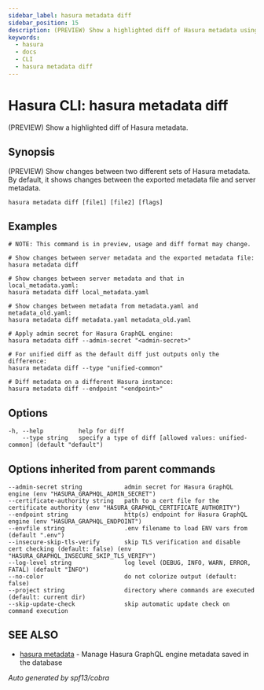 ```yaml
---
sidebar_label: hasura metadata diff
sidebar_position: 15
description: (PREVIEW) Show a highlighted diff of Hasura metadata using the Hasura CLI
keywords:
  - hasura
  - docs
  - CLI
  - hasura metadata diff
---
```


# Hasura CLI: hasura metadata diff

(PREVIEW) Show a highlighted diff of Hasura metadata.

## Synopsis

(PREVIEW) Show changes between two different sets of Hasura metadata. By
default, it shows changes between the exported metadata file and server
metadata.

    hasura metadata diff [file1] [file2] [flags]

## Examples

    # NOTE: This command is in preview, usage and diff format may change.

    # Show changes between server metadata and the exported metadata file:
    hasura metadata diff

    # Show changes between server metadata and that in local_metadata.yaml:
    hasura metadata diff local_metadata.yaml

    # Show changes between metadata from metadata.yaml and metadata_old.yaml:
    hasura metadata diff metadata.yaml metadata_old.yaml

    # Apply admin secret for Hasura GraphQL engine:
    hasura metadata diff --admin-secret "<admin-secret>"

    # For unified diff as the default diff just outputs only the difference:
    hasura metadata diff --type "unified-common"

    # Diff metadata on a different Hasura instance:
    hasura metadata diff --endpoint "<endpoint>"

## Options

    -h, --help          help for diff
        --type string   specify a type of diff [allowed values: unified-common] (default "default")

## Options inherited from parent commands

    --admin-secret string            admin secret for Hasura GraphQL engine (env "HASURA_GRAPHQL_ADMIN_SECRET")
    --certificate-authority string   path to a cert file for the certificate authority (env "HASURA_GRAPHQL_CERTIFICATE_AUTHORITY")
    --endpoint string                http(s) endpoint for Hasura GraphQL engine (env "HASURA_GRAPHQL_ENDPOINT")
    --envfile string                 .env filename to load ENV vars from (default ".env")
    --insecure-skip-tls-verify       skip TLS verification and disable cert checking (default: false) (env "HASURA_GRAPHQL_INSECURE_SKIP_TLS_VERIFY")
    --log-level string               log level (DEBUG, INFO, WARN, ERROR, FATAL) (default "INFO")
    --no-color                       do not colorize output (default: false)
    --project string                 directory where commands are executed (default: current dir)
    --skip-update-check              skip automatic update check on command execution

## SEE ALSO

- [hasura metadata](/graphql/core/hasura-cli/hasura_metadata) - Manage Hasura GraphQL engine metadata saved in the database

_Auto generated by spf13/cobra_
